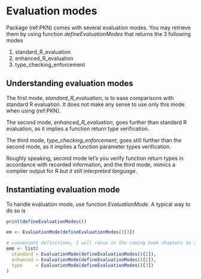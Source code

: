 # Evaluation modes

Package (ref:PKN) comes with several evaluation modes. You may retrieve them by using function
<cite class='kw'>defineEvaluationModes</cite> that returns the 3 following modes 

1. standard_R_evaluation
1. enhanced_R_evaluation
1. type_checking_enforcement


## Understanding evaluation modes

The first mode, <cite class='kw'>standard_R_evaluation</cite>, is to ease comparisons with standard R evaluation. It does not make any sense to use only this mode when using (ref:PKN). 

The second mode, <cite class='kw'>enhanced_R_evaluation</cite>, goes further than standard R evaluation, as it implies a function return type verification. 

The third mode, <cite class='kw'>type_checking_enforcement</cite>, goes still further than the second mode, as it implies a function parameter types verification. 

Roughly speaking, second mode let's you verify function return types in accordance with recorded information, and the third mode, mimics a compiler output for R <cite class='comment'>but it still interpreted language</cite>.

## Instantiating evaluation mode

To handle evaluation mode, use function <cite class='kw'>EvaluationMode</cite>.  A typical way to do so is

```r
print(defineEvaluationModes())

em <- EvaluationMode(defineEvaluationModes()[3])

# convenient definitions, I will reuse in the coming book chapters to simplify writing
emo <- list(
  standard = EvaluationMode(defineEvaluationModes()[1]),
  enhanced = EvaluationMode(defineEvaluationModes()[2]),
  type     = EvaluationMode(defineEvaluationModes()[3])
)
```
